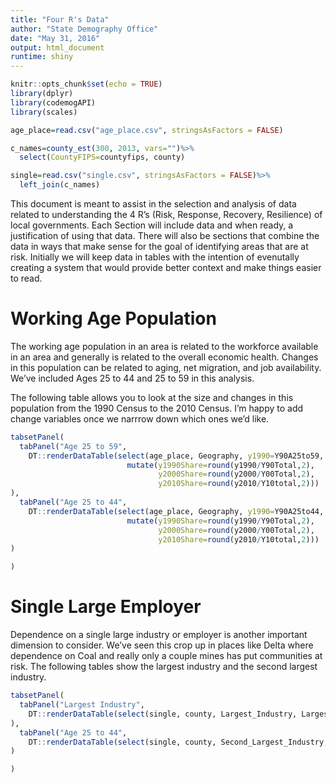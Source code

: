 ```yaml
---
title: "Four R's Data"
author: "State Demography Office"
date: "May 31, 2016"
output: html_document
runtime: shiny
---
```


```r
knitr::opts_chunk$set(echo = TRUE)
library(dplyr)
library(codemogAPI)
library(scales)

age_place=read.csv("age_place.csv", stringsAsFactors = FALSE)

c_names=county_est(300, 2013, vars="")%>%
  select(CountyFIPS=countyfips, county)

single=read.csv("single.csv", stringsAsFactors = FALSE)%>%
  left_join(c_names)
```

This document is meant to assist in the selection and analysis of data related to understanding the 4 R's (Risk, Response, Recovery, Resilience) of local governments.  Each Section will include data and when ready, a justification of using that data.  There will also be sections that combine the data in ways that make sense for the goal of identifying areas that are at risk.  Initially we will keep data in tables with the intention of evenutally creating a system that would provide better context and make things easier to read.


# Working Age Population

The working age population in an area is related to the workforce available in an area and generally is related to the overall economic health.  Changes in this population can be related to aging, net migration, and job availability.  We've included Ages 25 to 44 and 25 to 59 in this analysis.

The following table allows you to look at the size and changes in this population from the 1990 Census to the 2010 Census. I'm happy to add change variables once we narrrow down which ones we'd like.


```r

tabsetPanel(
  tabPanel("Age 25 to 59",
    DT::renderDataTable(select(age_place, Geography, y1990=Y90A25to59, y2000=Y00A25to59, y2010=Y10A25to59,  Y90Total, Y00Total, Y10total)%>%
                          mutate(y1990Share=round(y1990/Y90Total,2),
                                 y2000Share=round(y2000/Y00Total,2),
                                 y2010Share=round(y2010/Y10total,2)))
),
  tabPanel("Age 25 to 44",
    DT::renderDataTable(select(age_place, Geography, y1990=Y90A25to44, y2000=Y00A25to44, y2010=Y10A25to44,  Y90Total, Y00Total, Y10total)%>%
                          mutate(y1990Share=round(y1990/Y90Total,2),
                                 y2000Share=round(y2000/Y00Total,2),
                                 y2010Share=round(y2010/Y10total,2)))
)

)

```


# Single Large Employer

Dependence on a single large industry or employer is another important dimension to consider.  We've seen this crop up in places like Delta where dependence on Coal and really only a couple mines has put communities at risk.  The following tables show the largest industry and the second largest industry.

```r
tabsetPanel(
  tabPanel("Largest Industry",
    DT::renderDataTable(select(single, county, Largest_Industry, Largest_Share))
),
  tabPanel("Age 25 to 44",
    DT::renderDataTable(select(single, county, Second_Largest_Industry, Second_Largest_Share))
)

)


```